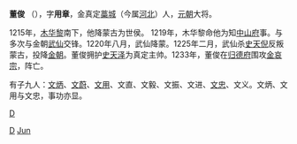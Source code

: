 {{unreferenced|time=2012-07-19T04:25:28+00:00}}
'''董俊''' （{{bd|1186年||1233年}}），字'''用章'''，金真定[[藁城|藁城]]（今属[[河北|河北]]）人，[[元朝|元朝]]大将。 

1215年，[[木华黎|木华黎]]南下，他降蒙古为世侯。 1219年，木华黎命他为知[[中山府|中山府]]事。与多次与金朝[[武仙|武仙]]交锋。1220年八月，武仙降蒙。1225年二月，武仙杀[[史天倪|史天倪]]反叛蒙古，投降[[金朝|金朝]]。董俊拥护[[史天泽|史天泽]]为真定主帅。1233年，董俊在[[归德府|归德府]]围攻[[金哀宗|金哀宗]]，阵亡。

有子九人：[[董文炳|文炳]]、[[董文蔚|文蔚]]、[[董文用|文用]]、文直、文毅、文振、文进、[[董文忠|文忠]]、文义。文炳、文用与文忠，事功亦显。

[[category:元朝軍事人物|D]]
[[Category:藁城人|D]]
[[Category:董姓|Jun]]